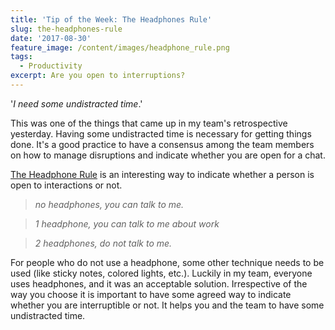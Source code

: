 ```yaml
---
title: 'Tip of the Week: The Headphones Rule'
slug: the-headphones-rule
date: '2017-08-30'
feature_image: /content/images/headphone_rule.png
tags:
  - Productivity
excerpt: Are you open to interruptions?
---
```

<ImageCard src="/content/images/headphone_rule.png" alt="The Headphones Rule" />

'_I need some undistracted time_.'

This was one of the things that came up in my team's retrospective yesterday. Having some undistracted time is necessary for getting things done. It's a good practice to have a consensus among the team members on how to manage disruptions and indicate whether you are open for a chat.

[The Headphone Rule](http://theheadphonesrule.com/) is an interesting way to indicate whether a person is open to interactions or not.

> _no headphones, you can talk to me._

> _1 headphone, you can talk to me about work_

> _2 headphones, do not talk to me._

For people who do not use a headphone, some other technique needs to be used (like sticky notes, colored lights, etc.). Luckily in my team, everyone uses headphones, and it was an acceptable solution. Irrespective of the way you choose it is important to have some agreed way to indicate whether you are interruptible or not. It helps you and the team to have some undistracted time.
